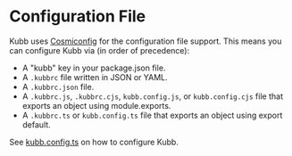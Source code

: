 
# Configuration File

Kubb uses [Cosmiconfig](https://github.com/davidtheclark/cosmiconfig) for the configuration file support. 
This means you can configure Kubb via (in order of precedence):

- A "kubb" key in your package.json file.
- A `.kubbrc` file written in JSON or YAML.
- A `.kubbrc.json` file.
- A `.kubbrc.js`, `.kubbrc.cjs`, `kubb.config.js`, or `kubb.config.cjs` file that exports an object using module.exports.
- A `.kubbrc.ts` or `kubb.config.ts` file that exports an object using export default.

See [kubb.config.ts](/docs/configuration/config-kubb) on how to configure Kubb.